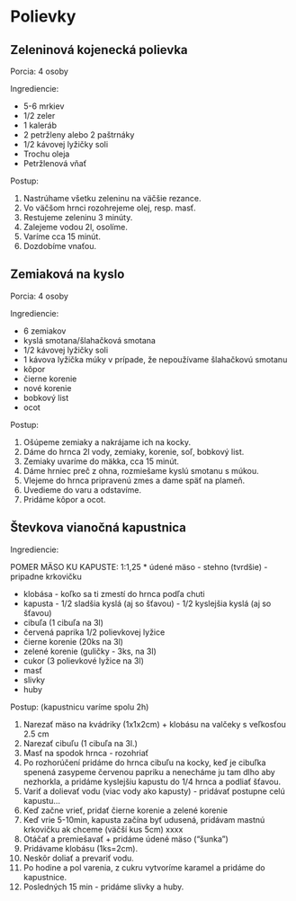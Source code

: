 # Polievky

## Zeleninová kojenecká polievka

Porcia: 4 osoby

Ingrediencie:

* 5-6 mrkiev
* 1/2 zeler
* 1 kaleráb
* 2 petržleny alebo 2 paštrnáky
* 1/2 kávovej lyžičky soli
* Trochu oleja
* Petržlenová vňať

Postup:

1. Nastrúhame všetku zeleninu na väčšie rezance.
2. Vo väčšom hrnci rozohrejeme olej, resp. masť.
3. Restujeme zeleninu 3 minúty.
4. Zalejeme vodou 2l, osolíme.
5. Varíme cca 15 minút.
6. Dozdobíme vnaťou.

## Zemiaková na kyslo

Porcia: 4 osoby

Ingrediencie:

* 6 zemiakov
* kyslá smotana/šlahačková smotana
* 1/2 kávovej lyžičky soli
* 1 kávova lyžička múky v prípade, že nepoužívame šlahačkovú smotanu
* kôpor
* čierne korenie
* nové korenie
* bobkový list
* ocot

Postup:

1. Ošúpeme zemiaky a nakrájame ich na kocky.
2. Dáme do hrnca 2l vody, zemiaky, korenie, soľ, bobkový list.
3. Zemiaky uvaríme do mäkka, cca 15 minút.
4. Dáme hrniec preč z ohna, rozmiešame kyslú smotanu s múkou.
5. Vlejeme do hrnca pripravenú zmes a dame späť na plameň.
6. Uvedieme do varu a odstavíme.
7. Pridáme kôpor a ocot.



## Števkova vianočná kapustnica

Ingrediencie:

POMER MÄSO KU KAPUSTE:   1:1,25
* údené mäso - stehno (tvrdšie)
            - pripadne krkovičku

* klobása - koľko sa ti zmestí do hrnca podľa chuti
* kapusta    - 1/2 sladšia kyslá (aj so šťavou)
            - 1/2 kyslejšia kyslá (aj so šťavou)
* cibuľa (1 cibuľa na 3l)
* červená paprika 1/2 polievkovej lyžice
* čierne korenie (20ks na 3l)
* zelené korenie (guličky - 3ks, na 3l)
* cukor (3 polievkové lyžice na 3l)
* masť
* slivky
* huby

Postup: (kapustnicu varíme spolu 2h)

1. Narezať mäso na kvádriky (1x1x2cm) + klobásu na valčeky s veľkosťou 2.5 cm
2. Narezať cibuľu (1 cibuľa na 3l.)
3. Masť na spodok hrnca - rozohriať
4. Po rozhorúčení pridáme do hrnca cibuľu na kocky, keď je cibuľka spenená zasypeme červenou papriku a nenecháme ju tam dlho aby nezhorkla,
 a pridáme kyslejšiu kapustu do 1/4 hrnca a podliať šťavou. 
5. Variť a dolievať vodu (viac vody ako kapusty) - pridávať postupne celú kapustu...
6. Keď začne vrieť, pridať čierne korenie a zelené korenie 
7. Keď vrie 5-10min, kapusta začína byť udusená, pridávam mastnú krkovičku ak chceme (väčší kus 5cm) xxxx
8. Otáčať a premiešavať + pridáme údené mäso ("šunka")
9. Pridávame klobásu (1ks=2cm).
10. Neskôr doliať a prevariť vodu.
11. Po hodine a pol varenia, z cukru vytvoríme karamel a pridáme do kapustnice. 
12. Posledných 15 min - pridáme slivky a huby. 


